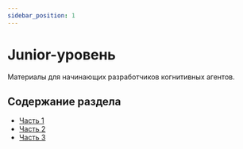 ```yaml
---
sidebar_position: 1
---
```


# Junior-уровень

Материалы для начинающих разработчиков когнитивных агентов.

## Содержание раздела

- [Часть 1](./part1/index.mdx)
- [Часть 2](./part2/index.mdx)
- [Часть 3](./part3/index.mdx) 